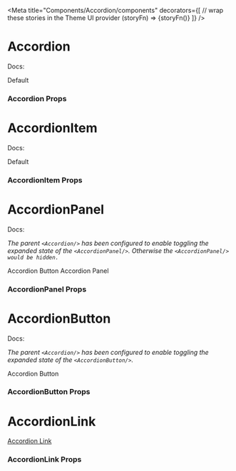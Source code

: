 


<Meta
  title="Components/Accordion/components"
  decorators={[
    // wrap these stories in the Theme UI provider
    (storyFn) => <ThemeUIRenderer>{storyFn()}</ThemeUIRenderer>
  ]}
/>

# Accordion

Docs: <ExternalLibraryLink title="Reach UI - Accordion" href="https://reacttraining.com/reach-ui/accordion#accordion-1"/>

<Preview>
  <Story name="Accordion">
    <Accordion>Default</Accordion>
  </Story>
</Preview>

### Accordion Props

<ComponentSupport themeUi={false} variant={false}/>

<Props of={Accordion} />

# AccordionItem

Docs: <ExternalLibraryLink title="Reach UI - AccordionItem" href="https://reacttraining.com/reach-ui/accordion#accordionitem"/>

<Preview>
  <Story name="AccordionItem">
    <AccordionItem>Default</AccordionItem>
  </Story>
</Preview>

### AccordionItem Props

<ComponentSupport themeUi={false} variant={false}/>

<Props of={AccordionItem} />

# AccordionPanel

Docs: <ExternalLibraryLink title="Reach UI - AccordionButton" href="https://reacttraining.com/reach-ui/accordion#accordionbutton"/>

*The parent `<Accordion/>` has been configured to enable toggling the expanded state of the `<AccordionPanel/>`. Otherwise the `<AccordionPanel/> would be hidden.`*

<Preview>
  <Story name="AccordionPanel">
    <Accordion defaultIndex={0} collapsible>
      <AccordionItem>
        <AccordionButton>Accordion Button</AccordionButton>
        <AccordionPanel>Accordion Panel</AccordionPanel>
      </AccordionItem>
    </Accordion>
  </Story>
</Preview>

### AccordionPanel Props

<ComponentSupport themeUi={false} variant={false}/>

<Props of={AccordionPanel} />

# AccordionButton

Docs: <ExternalLibraryLink title="Reach UI - AccordionButton" href="https://reacttraining.com/reach-ui/accordion#accordionbutton"/>

*The parent `<Accordion/>` has been configured to enable toggling the expanded state of the `<AccordionButton/>`.*

<Preview>
  <Story name="AccordionButton">
    <Accordion collapsible={true} defaultIndex={null}>
      <AccordionItem>
        <AccordionButton>Accordion Button</AccordionButton>
      </AccordionItem>
    </Accordion>
  </Story>
</Preview>

### AccordionButton Props

<ComponentSupport themeUi={false} variant={false}/>

<Props of={AccordionButton} />

# AccordionLink

<Preview>
  <Story name="AccordionLink">
    <AccordionLink>
      <a href="#">Accordion Link</a>
    </AccordionLink>
  </Story>
</Preview>

### AccordionLink Props

<ComponentSupport themeUi={true} variant={false}/>

<Props of={AccordionLink} />
